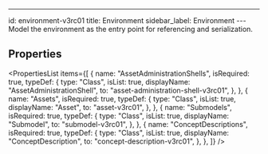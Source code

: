 ---

id: environment-v3rc01
title: Environment
sidebar_label: Environment
---Model the environment as the entry point for referencing and serialization.


## Properties

<PropertiesList
  items={[
    {
      name: "AssetAdministrationShells",
      isRequired: true,
      typeDef: {
        type: "Class",
        isList: true,
        displayName: "AssetAdministrationShell",
        to: "asset-administration-shell-v3rc01",
      },
    },
    {
      name: "Assets",
      isRequired: true,
      typeDef: {
        type: "Class",
        isList: true,
        displayName: "Asset",
        to: "asset-v3rc01",
      },
    },
    {
      name: "Submodels",
      isRequired: true,
      typeDef: {
        type: "Class",
        isList: true,
        displayName: "Submodel",
        to: "submodel-v3rc01",
      },
    },
    {
      name: "ConceptDescriptions",
      isRequired: true,
      typeDef: {
        type: "Class",
        isList: true,
        displayName: "ConceptDescription",
        to: "concept-description-v3rc01",
      },
    },
  ]}
/>
